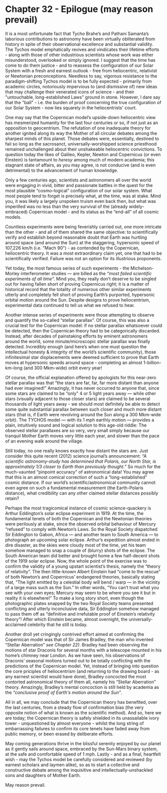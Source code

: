 Chapter 32 - Epilogue (may reason prevail)
==============================================================================

It is a most unfortunate fact that Tycho Brahe’s and Pathani Samanta’s laborious contributions to astronomy have been virtually obliterated from history in spite of their observational excellence and substantial validity. The Tychos model emphatically revives and vindicates their lifetime efforts - along with those of other industrious scientists whose work was either misunderstood, overlooked or simply ignored. I suggest that the time has come to do them justice - and to reassess the configuration of our Solar System with a fresh and earnest outlook - free from heliocentric, relativist or Newtonian preconceptions. Needless to say, vigorous resistance to the paradigm-shifting Tychos model is to be fully expected - primarily from academic circles, notoriously impervious to (and dismissive of) new ideas that may challenge their venerated icons of science - and their "untouchable, long-established Laws" ground in stone. However, I dare say that the "ball" - i.e. the burden of proof concerning the true configuration of our Solar System - now lies squarely in the heliocentrists' court. 

One may say that the Copernican model’s upside-down heliocentric view has mesmerized humanity for the last four centuries or so, if not just as an opposition to geocentrism. The refutation of one inadequate theory for another ignited along its way the Mother of all circular debates among the sharpest minds of this planet. Those debates were, essentially, destined to fail so long as the sacrosanct, universally-worshipped science priesthood remained unchallenged about their unshakeable heliocentric convictions. To question today the likes of Galileo, Kepler, Newton and Copernicus (or even Einstein) is tantamount to _heresy_ among much of modern academia; this stagnant state of affairs, as you may agree, is not conducive (and is even detrimental) to the advancement of human knowledge.

Only a few centuries ago, scientists and astronomers all over the world were engaging in vivid, bitter and passionate battles in the quest for the most plausible “cosmo-logical” configuration of our solar system. What most people tend to forget is precisely what, at the time, was at stake. Mind you, it was likely a largely unspoken truism even back then, but what was imperilled was no less than the very survival of the (already widely-embraced) Copernican model - and its status as the “end-all” of all cosmic models. 

Countless experiments were being feverishly carried out, one more intricate than the other - and all of them shared the same objective: to scientifically verify and establish beyond reasonable doubt that Earth was hurtling around space (and around the Sun) at the staggering, hypersonic speed of 107,226 km/h (i.e. "Mach 90") - as contended by the Copernican, heliocentric theory. It was a most extraordinary claim yet, one that had to be scientifically verified. Failure was not an option for its illustrious proponents.

Yet today, the most famous series of such experiments - the Michelson-Morley interferometer studies — are billed as the _“most failed scientific experiments of all time”._ Mind you, they really don’t deserve to be singled out for having fallen short of proving Copernicus right; it is a matter of historical record that the totality of numerous other similar experiments utterly and completely fell short of proving Earth’s purported, hypersonic orbital motion around the Sun. Despite designs to prove heliocentrism, experimental data continued to tell us what we refused to hear.

Another intense series of experiments were those attempting to observe and quantify the so-called “stellar parallax”. Of course, this was also a crucial test for the Copernican model: if no stellar parallax whatsoever could be detected, then the Copernican theory had to be categorically discarded. Instead, after decades of painstaking efforts by eminent astronomers around the world, some minute/microscopic stellar parallax was finally detected. Incredibly enough (and here’s when one must question the intellectual honesty & integrity of the world’s scientific community), those infinitesimal star displacements were deemed sufficient to prove that Earth moves at hypersonic speeds around space - completing an almost 1-billion-km-long (and 300 Mkm-wide) orbit every year!

Of course, the official explanation offered by apologists for this near-zero stellar parallax was that “the stars are far, far, far more distant than anyone had ever imagined!” Amazingly, it has never occurred to anyone that, since some stars are claimed to be “only” 4 or 5 light years away — while other stars (visually adjacent to those closer stars) are claimed to be several thousands of light years away - we should most definitely be able to detect some quite substantial parallax between such closer and much more distant stars (that is, if Earth were revolving around the Sun along a 300 Mkm-wide orbit). The TYCHOS model — with its 1 mph earthly motion — provides a plain, intuitively sound and logical solution to this age-old riddle: The observed stellar parallaxes are so very, very small simply because our tranquil Mother Earth moves very little each year, and slower than the pace of an evening walk around the village.

Still today, no one really knows exactly how distant the stars are. Just consider this quite recent (2012) science journal’s announcement: _“A scientific astronomy-study has determined that Polaris, our North Star, is approximately 1/3 closer to Earth than previously thought.”_ So much for the much-vaunted “pinpoint accuracy” of astronomical data! You may agree that this is an almost comical correction of such a “long-established” cosmic distance. If our world’s scientific/astronomical community cannot even agree on such a fundamental measurement (the Earth-Polaris distance), what credibility can any other claimed stellar distances possibly retain?

Perhaps the most tragicomical instance of cosmic science-quackery is Arthur Eddington’s solar eclipse experiment in 1919. At the time, the fundamental tenets of both the Copernican and the Newtonian theories were perilously at stake, since the observed orbital behaviour of Mercury “refused” to comply with Newton’s Laws. So the Royal Society dispatched Sir Eddington to Gabon, Africa — and another team to South America — to photograph an upcoming solar eclipse. Arthur’s expedition almost ended in dire disaster, as the skies were cloudy most of the time, yet his team somehow managed to snap a couple of (blurry) shots of the eclipse. The South American team did better and brought home a few half-decent shots of the 1919 solar eclipse. Now, the whole point of the exercise was to confirm the validity of a young upstart scientist’s thesis, namely the “theory of relativity”. The then little-known Albert Einstein had “come to the rescue” of both Newton’s and Copernicus’ endangered theories, basically stating that, “The light emitted by a celestial body will bend / warp — in the vicinity of a large mass such as the Sun.” In other words, “You can’t trust what you see with your own eyes; Mercury may seem to be where you see it but in reality it is elsewhere!” To make a long story short, even though the photographic plates snapped by the two Royal Society teams presented conflicting and utterly inconclusive data, Sir Eddington somehow managed to pass them off as “definitive and irrefutable proof of Einstein’s relativity theory”! After which Einstein became, almost overnight, the universally-acclaimed celebrity that he still is today.

Another droll yet cringingly contrived effort aimed at confirming the Copernican model was that of Sir James Bradley, the man who invented “Stellar Aberration” _see Chapter 22)_. Bradley had been observing the motions of star Draconis for several months with a telescope mounted in his home’s chimney near London. As we have seen, his observations of Draconis’ seasonal motions turned out to be totally conflicting with the predictions of the Copernican model. Yet, instead of bringing into question the core priciples of heliocentrism (and returning to the drawing board - as any earnest scientist would have done), Bradley concocted the most contorted astronomical theory of them all, namely his “Stellar Aberration” theory. Amazingly, Bradley’s mental concoction is still held by academia as the _“conclusive proof of Earth's motion around the Sun”_. 

All in all, we may conclude that the Copernican theory has benefited, over the last centuries, from a steady flow of confirmation bias (the very opposite notion of what is known as the scientific method). And so, here we are today; the Copernican theory is safely shielded in its unassailable ivory tower - unquestioned by almost everyone - whilst the long string of embarrassing failures to confirm its core tenets have faded away from public memory, or been erased by deliberate efforts. 

May coming generations thrive in the blissful serenity enjoyed by our planet as it gently sails around space, embraced by the Sun-Mars binary system, at the safe and comfortable speed of 1 mph. Lastly - and as a final, heartfelt wish - may the Tychos model be carefully considered and reviewed (by earnest scholars and laymen alike), so as to start a collective and constructive debate among the inquisitive and intellectually-unshackled sons and daughters of Mother Earth. 

May reason prevail.
